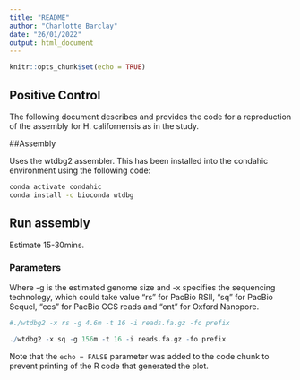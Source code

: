 ```yaml
---
title: "README"
author: "Charlotte Barclay"
date: "26/01/2022"
output: html_document
---
```


```r
knitr::opts_chunk$set(echo = TRUE)
```

## Positive Control

The following document describes and provides the code for a reproduction of the assembly for H. californensis as in the study.

##Assembly

Uses the wtdbg2 assembler. This has been installed into the condahic environment using the following code: 

```bash
conda activate condahic
conda install -c bioconda wtdbg
```

## Run assembly

Estimate 15-30mins. 

### Parameters 

Where -g is the estimated genome size and -x specifies the sequencing technology, which could take value "rs" for PacBio RSII, "sq" for PacBio Sequel, "ccs" for PacBio CCS reads and "ont" for Oxford Nanopore.

```r
#./wtdbg2 -x rs -g 4.6m -t 16 -i reads.fa.gz -fo prefix

./wtdbg2 -x sq -g 156m -t 16 -i reads.fa.gz -fo prefix

```

Note that the `echo = FALSE` parameter was added to the code chunk to prevent printing of the R code that generated the plot.
